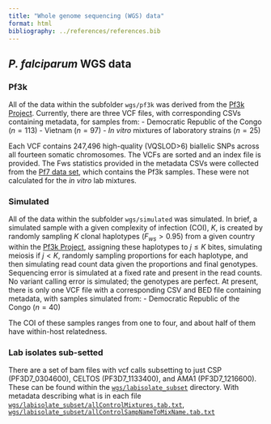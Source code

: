 ```yaml
---
title: "Whole genome sequencing (WGS) data"
format: html
bibliography: ../references/references.bib
---
```


## *P. falciparum* WGS data

### Pf3k
All of the data within the subfolder `wgs/pf3k` was derived from the [Pf3k Project](https://www.malariagen.net/parasite/pf3k). Currently, there are three VCF files, with corresponding CSVs containing metadata, for samples from:
- Democratic Republic of the Congo ($n=113$)
- Vietnam ($n=97$)
- *In vitro* mixtures of laboratory strains ($n=25$)

Each VCF contains 247,496 high-quality (VQSLOD>6) biallelic SNPs across all fourteen somatic chromosomes. The VCFs are sorted and an index file is provided. The Fws statistics provided in the metadata CSVs were collected from the [Pf7 data set](https://www.malariagen.net/sites/default/files/Pf7_fws.txt), which contains the Pf3k samples. These were not calculated for the *in vitro* lab mixtures.

### Simulated
All of the data within the subfolder `wgs/simulated` was simulated. In brief, a simulated sample with a given complexity of infection (COI), $K$, is created by randomly sampling $K$ clonal haplotypes ($F_{ws} > 0.95$) from a given country within the [Pf3k Project](https://www.malariagen.net/parasite/pf3k), assigning these haplotypes to $j \leq K$ bites, simulating meiosis if $j < K$, randomly sampling proportions for each haplotype, and then simulating read count data given the proportions and final genotypes. Sequencing error is simulated at a fixed rate and present in the read counts. No variant calling error is simulated; the genotypes are perfect. At present, there is only one VCF file with a corresponding CSV and BED file containing metadata, with samples simulated from:
- Democratic Republic of the Congo ($n=40$)

The COI of these samples ranges from one to four, and about half of them have within-host relatedness.


### Lab isolates sub-setted 
There are a set of bam files with vcf calls subsetting to just CSP (PF3D7_0304600), CELTOS (PF3D7_1133400), and AMA1 (PF3D7_1216600). These can be found within the [`wgs/labisolate_subset`](https://github.com/mrc-ide/PGEforge/tree/main/data/wgs/labisolate_subset) directory. With metadata describing what is in each file [`wgs/labisolate_subset/allControlMixtures.tab.txt`](https://github.com/mrc-ide/PGEforge/tree/main/data/wgs/labisolate_subset/allControlMixtures.tab.txt), [`wgs/labisolate_subset/allControlSampNameToMixName.tab.txt`](https://github.com/mrc-ide/PGEforge/tree/main/data/wgs/labisolate_subset/allControlSampNameToMixName.tab.txt)
